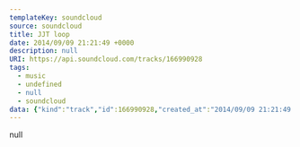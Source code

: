 ---
templateKey: soundcloud
source: soundcloud
title: JJT loop
date: 2014/09/09 21:21:49 +0000
description: null
URI: https://api.soundcloud.com/tracks/166990928
tags: 
  - music
  - undefined
  - null
  - soundcloud
data: {"kind":"track","id":166990928,"created_at":"2014/09/09 21:21:49 +0000","user_id":9356363,"duration":75448,"commentable":true,"comment_count":0,"state":"finished","original_content_size":13300736,"last_modified":"2015/06/29 00:23:27 +0000","sharing":"public","tag_list":"\"soundcloud:source=Loopy HD\" \"Made with Loopy\"","permalink":"jjt-loop","streamable":true,"embeddable_by":"all","purchase_url":null,"purchase_title":null,"label_id":null,"genre":null,"title":"JJT loop","description":null,"label_name":null,"release":null,"track_type":"recording","key_signature":null,"isrc":null,"video_url":null,"bpm":null,"release_year":null,"release_month":null,"release_day":null,"original_format":"aiff","license":"all-rights-reserved","uri":"https://api.soundcloud.com/tracks/166990928","user":{"id":9356363,"kind":"user","permalink":"dicey-troop","username":"Dicey","last_modified":"2016/03/24 20:49:20 +0000","uri":"https://api.soundcloud.com/users/9356363","permalink_url":"https://soundcloud.com/dicey-troop","avatar_url":"https://i1.sndcdn.com/avatars-000149647728-ikeulv-large.jpg"},"user_uri":"https://api.soundcloud.com/users/9356363","permalink_url":"https://soundcloud.com/dicey-troop/jjt-loop","artwork_url":null,"stream_url":"https://api.soundcloud.com/tracks/166990928/stream","download_url":"https://api.soundcloud.com/tracks/166990928/download","waveform_url":"https://wave.sndcdn.com/GsjbR5blntGH_m.png","domain_lockings":null,"available_country_codes":null,"label":null,"secret_token":null,"secret_uri":null,"user_favorite":null,"user_playback_count":null,"playback_count":38,"download_count":16,"favoritings_count":0,"reposts_count":0,"downloadable":true,"downloads_remaining":null}
---

null
